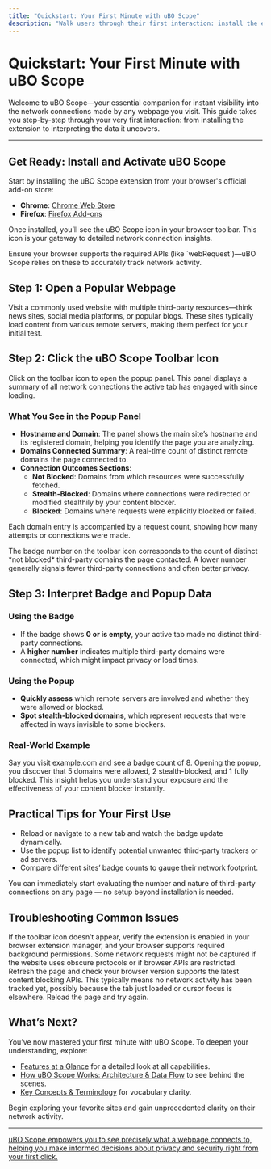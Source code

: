 ```yaml
---
title: "Quickstart: Your First Minute with uBO Scope"
description: "Walk users through their first interaction: install the extension, open a popular webpage, click the toolbar icon, and interpret the popup and badge indicators. Summarize what users can expect and how to immediately evaluate third-party connections."
---
```


# Quickstart: Your First Minute with uBO Scope

Welcome to uBO Scope—your essential companion for instant visibility into the network connections made by any webpage you visit. This guide takes you step-by-step through your very first interaction: from installing the extension to interpreting the data it uncovers.

---

## Get Ready: Install and Activate uBO Scope

Start by installing the uBO Scope extension from your browser's official add-on store:

- **Chrome**: [Chrome Web Store](https://chromewebstore.google.com/detail/ubo-scope/bbdpgcaljkaaigfcomhidmneffjjjfgp)
- **Firefox**: [Firefox Add-ons](https://addons.mozilla.org/firefox/addon/ubo-scope/)

Once installed, you’ll see the uBO Scope icon in your browser toolbar. This icon is your gateway to detailed network connection insights.

<Check>
Ensure your browser supports the required APIs (like `webRequest`)—uBO Scope relies on these to accurately track network activity.
</Check>

## Step 1: Open a Popular Webpage

Visit a commonly used website with multiple third-party resources—think news sites, social media platforms, or popular blogs. These sites typically load content from various remote servers, making them perfect for your initial test.

## Step 2: Click the uBO Scope Toolbar Icon

Click on the toolbar icon to open the popup panel. This panel displays a summary of all network connections the active tab has engaged with since loading.

### What You See in the Popup Panel

- **Hostname and Domain**: The panel shows the main site’s hostname and its registered domain, helping you identify the page you are analyzing.
- **Domains Connected Summary**: A real-time count of distinct remote domains the page connected to.
- **Connection Outcomes Sections**:
  - **Not Blocked**: Domains from which resources were successfully fetched.
  - **Stealth-Blocked**: Domains where connections were redirected or modified stealthily by your content blocker.
  - **Blocked**: Domains where requests were explicitly blocked or failed.

Each domain entry is accompanied by a request count, showing how many attempts or connections were made.

<Info>
The badge number on the toolbar icon corresponds to the count of distinct *not blocked* third-party domains the page contacted. A lower number generally signals fewer third-party connections and often better privacy.
</Info>

## Step 3: Interpret Badge and Popup Data

### Using the Badge

- If the badge shows **0 or is empty**, your active tab made no distinct third-party connections.
- A **higher number** indicates multiple third-party domains were connected, which might impact privacy or load times.

### Using the Popup

- **Quickly assess** which remote servers are involved and whether they were allowed or blocked.
- **Spot stealth-blocked domains**, which represent requests that were affected in ways invisible to some blockers.

### Real-World Example

Say you visit example.com and see a badge count of 8. Opening the popup, you discover that 5 domains were allowed, 2 stealth-blocked, and 1 fully blocked. This insight helps you understand your exposure and the effectiveness of your content blocker instantly.

## Practical Tips for Your First Use

- Reload or navigate to a new tab and watch the badge update dynamically.
- Use the popup list to identify potential unwanted third-party trackers or ad servers.
- Compare different sites’ badge counts to gauge their network footprint.

<Tip>
You can immediately start evaluating the number and nature of third-party connections on any page — no setup beyond installation is needed.
</Tip>

## Troubleshooting Common Issues

<AccordionGroup title="Quickstart Troubleshooting">
  <Accordion title="The uBO Scope icon doesn't show or respond">If the toolbar icon doesn’t appear, verify the extension is enabled in your browser extension manager, and your browser supports required background permissions.</Accordion>
  <Accordion title="Badge count is not updating or zero on sites with many resources">Some network requests might not be captured if the website uses obscure protocols or if browser APIs are restricted. Refresh the page and check your browser version supports the latest content blocking APIs.</Accordion>
  <Accordion title="Popup panel shows 'NO DATA'">This typically means no network activity has been tracked yet, possibly because the tab just loaded or cursor focus is elsewhere. Reload the page and try again.</Accordion>
</AccordionGroup>

## What’s Next?

You’ve now mastered your first minute with uBO Scope. To deepen your understanding, explore:

- [Features at a Glance](../feature-summary/features-at-a-glance) for a detailed look at all capabilities.
- [How uBO Scope Works: Architecture & Data Flow](../core-concepts-and-architecture/how-it-works-architecture) to see behind the scenes.
- [Key Concepts & Terminology](../core-concepts-and-architecture/key-concepts-terminology) for vocabulary clarity.

Begin exploring your favorite sites and gain unprecedented clarity on their network activity.

---

<u>uBO Scope empowers you to see precisely what a webpage connects to, helping you make informed decisions about privacy and security right from your first click.</u>
